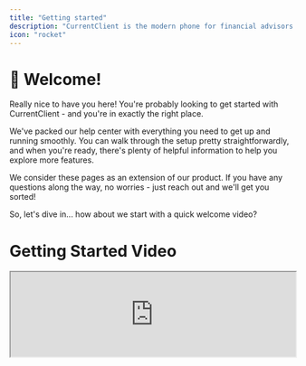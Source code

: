 ```yaml
---
title: "Getting started"
description: "CurrentClient is the modern phone for financial advisors so you can communicate with your clients without friction or fines."
icon: "rocket"
---
```


# 👋 Welcome!

Really nice to have you here! You're probably looking to get started with CurrentClient - and you're in exactly the right place.

We've packed our help center with everything you need to get up and running smoothly. You can walk through the setup pretty straightforwardly, and when you're ready, there's plenty of helpful information to help you explore more features.

We consider these pages as an extension of our product. If you have any questions along the way, no worries - just reach out and we'll get you sorted!

So, let's dive in... how about we start with a quick welcome video?

# Getting Started Video

<Frame>
  <iframe
    src="https://www.loom.com/embed/0267ffd918c7463086475340e54c7176?hideEmbedTopBar=true"
    width="100%"
    height={"400px"}
    id="cc-welcome-video"
    allowFullScreen
  />
</Frame>

# Your quick start steps

Here's what we'll walk you through to get CurrentClient up and running. It's pretty straightforward and we'll be right here with you:

<Steps>
  <Step title="Signup for a free trial">
    [Create your CurrentClient account](/guides/getting-started/signup) and
    start your free trial - no commitment required. Explore all the features at
    your own pace.
  </Step>

<Step title="Install the apps">
  [Download and install the CurrentClient
  apps](/guides/getting-started/install-apps) on your desktop and mobile devices
  so you can stay connected anywhere.
</Step>

<Step title="Register your firm">
  [Register your firm](/guides/getting-started/register-firm) to ensure
  compliance with the latest phone carrier regulations.
</Step>

  <Step title="Port your number (optional)">
    [Transfer your existing phone number](/guides/porting-number) to
    CurrentClient if you'd like. Your clients can reach you using the same
    number they know.
  </Step>
</Steps>

# Ready to get started?

You'll see each step outlined in the left sidebar - work through them at whatever pace feels right for you.

At the bottom of each page, you'll find a link to the next step to keep you moving forward.

Need help along the way? No worries - just reach out and we'll get you sorted!
